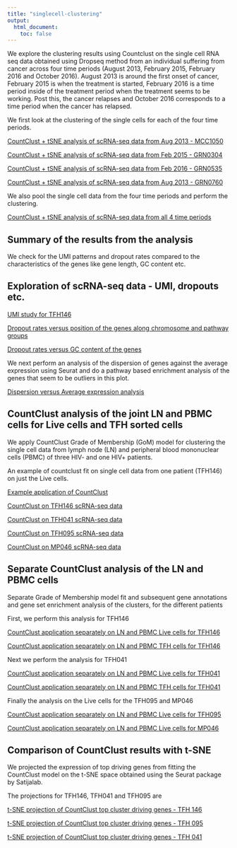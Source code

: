 ```yaml
---
title: "singlecell-clustering"
output:
  html_document:
    toc: false
---
```



We explore the clustering results using Countclust on the single cell RNA seq data obtained using Dropseq method from an individual suffering from cancer across four time periods (August 2013, February 2015, February 2016 and October 2016). August 2013 is around the first onset of cancer, February 2015 is when the treatment is started, February 2016 is a time period inside of the treatment period when the treatment seems to be working. Post this, the cancer relapses and October 2016 corresponds to a time period when the cancer has relapsed.

We first look at the clustering of the single cells for each of the four time periods.

[CountClust + tSNE analysis of scRNA-seq data from Aug 2013 - MCC1050](pbmc_MCC1050.html)

[CountClust + tSNE analysis of scRNA-seq data from Feb 2015 - GRN0304](pbmc_GRN304.html)

[CountClust + tSNE analysis of scRNA-seq data from Feb 2016 - GRN0535](pbmc_GRN535.html)

[CountClust + tSNE analysis of scRNA-seq data from Aug 2013 - GRN0760](pbmc_GRN760.html)

We also pool the single cell data from the four time periods and perform the clustering.

[CountClust + tSNE analysis of scRNA-seq data from all 4 time periods](aggregated_PBMC.html)


## Summary of the results from the analysis 






We check for the UMI patterns and dropout rates compared to the characteristics of the genes 
like gene length, GC content etc.

## Exploration of scRNA-seq data - UMI, dropouts etc.

[UMI study for TFH146](umi_study_TFH.html)

[Dropout rates versus position of the genes along chromosome and pathway groups](dropout_study.html)

[Dropout rates versus GC content of the genes](dropout_gc_study.html)

We next perform an analysis of the dispersion of genes against the average expression using Seurat and do a pathway based enrichment analysis of the genes that seem to be outliers in this plot.

[Dispersion versus Average expression analysis](cvplot_analysis.html)

## CountClust analysis of the joint LN and PBMC cells for Live cells and TFH sorted cells

We apply CountClust Grade of Membership (GoM) model for clustering the single cell data from lymph 
node (LN) and peripheral blood mononuclear cells (PBMC) of three HIV- and one HIV+ patients.

An example of countclust fit on single cell data from one patient (TFH146) on just the Live cells.

[Example application of CountClust](ex_countclust.html)

[CountClust on TFH146 scRNA-seq data](test_script.html)

[CountClust on TFH041 scRNA-seq data](tfh041Explore.html)

[CountClust on TFH095 scRNA-seq data](tfh095Explore.html)

[CountClust on MP046 scRNA-seq data](mp046Explore.html)


## Separate CountClust analysis of the LN and PBMC cells 

Separate Grade of Membership model fit and subsequent gene annotations and gene set enrichment
analysis of the clusters, for the different patients

First, we perform this analysis for TFH146

[CountClust application separately on LN and PBMC Live cells for TFH146](separate_countclust_LN_PBMC_Live_TFH146.html)

[CountClust application separately on LN and PBMC TFH cells for TFH146](separate_countclust_LN_PBMC_TFH_TFH146.html)

Next we perform the analysis for TFH041

[CountClust application separately on LN and PBMC Live cells for TFH041](separate_countclust_LN_PBMC_Live_TFH041.html)

[CountClust application separately on LN and PBMC TFH cells for TFH041](separate_countclust_LN_PBMC_TFH_TFH041.html)

Finally the analysis on the Live cells for the TFH095 and MP046

[CountClust application separately on LN and PBMC Live cells for TFH095](separate_countclust_LN_PBMC_Live_TFH095.html)

[CountClust application separately on LN and PBMC Live cells for MP046](separate_countclust_LN_PBMC_Live_MP046.html)


## Comparison of CountClust results with t-SNE

We projected the expression of top driving genes from fitting the CountClust model on the t-SNE space obtained using the Seurat package by Satijalab.

The projections for TFH146, TFH041 and TFH095  are 

[t-SNE projection of CountClust top cluster driving genes - TFH 146](tsne_countclust_TFH146.html)

[t-SNE projection of CountClust top cluster driving genes - TFH 095](tsne_countclust_TFH095.html)

[t-SNE projection of CountClust top cluster driving genes - TFH 041](tsne_countclust_TFH041.html)




